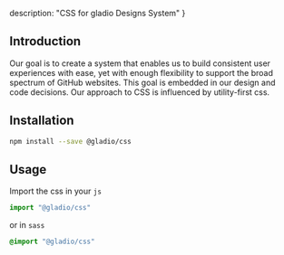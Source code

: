 

  description: "CSS for gladio Designs System"
}


## Introduction

Our goal is to create a system that enables us to build consistent user experiences with ease, yet with enough flexibility to support the broad spectrum of GitHub websites. This goal is embedded in our design and code decisions. Our approach to CSS is influenced by utility-first css.

## Installation

```bash
npm install --save @gladio/css
```

## Usage

Import the css in your `js`

```js
import "@gladio/css"
```

or in `sass`

```sass
@import "@gladio/css"
```
